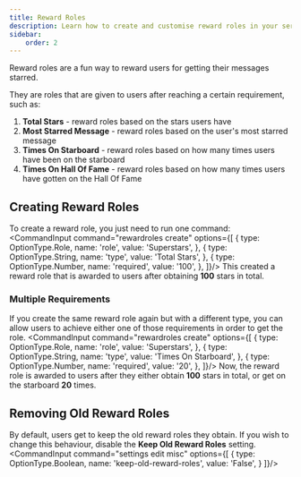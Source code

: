 ```yaml
---
title: Reward Roles
description: Learn how to create and customise reward roles in your server.
sidebar:
    order: 2
---
```



Reward roles are a fun way to reward users for getting their messages starred.

They are roles that are given to users after reaching a certain requirement, such as:
1. **Total Stars** - reward roles based on the stars users have
2. **Most Starred Message** - reward roles based on the user's most starred message
3. **Times On Starboard** - reward roles based on how many times users have been on the starboard
4. **Times On Hall Of Fame** - reward roles based on how many times users have gotten on the Hall Of Fame

## Creating Reward Roles
To create a reward role, you just need to run one command:
<CommandInput command="rewardroles create" options={[
    {
        type: OptionType.Role,
        name: 'role',
        value: 'Superstars',
    },
    {
        type: OptionType.String,
        name: 'type',
        value: 'Total Stars',
    },
    {
        type: OptionType.Number,
        name: 'required',
        value: '100',
    },
]}/>
This created a reward role <InlineMention name="@Superstars" /> that is awarded to users after obtaining **100** stars in total.

### Multiple Requirements
If you create the same reward role again but with a different type, you can allow users to achieve either one of those requirements in order to get the role.
<CommandInput command="rewardroles create" options={[
    {
        type: OptionType.Role,
        name: 'role',
        value: 'Superstars',
    },
    {
        type: OptionType.String,
        name: 'type',
        value: 'Times On Starboard',
    },
    {
        type: OptionType.Number,
        name: 'required',
        value: '20',
    },
]}/>
Now, the reward role <InlineMention name="@Superstars" /> is awarded to users after they either obtain **100** stars in total, or get on the starboard **20** times.

## Removing Old Reward Roles
By default, users get to keep the old reward roles they obtain. If you wish to change this behaviour, disable the **Keep Old Reward Roles** setting.
<CommandInput command="settings edit misc" options={[
    {
        type: OptionType.Boolean,
        name: 'keep-old-reward-roles',
        value: 'False',
    }
]}/>